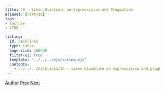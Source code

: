 ```yaml
---
title: 10 - Simon Blackburn on Expressivism and Pragmatism
aliases: [rorty10]
tags:  
- lecture
- STUB

listing:
  id: backlinks
  type: table
  page-size: 100000
  filter-ui: true
  template: "../../../ejs/custom.ejs"
  contents:
    - ../../../backlinks/10 - simon blackburn on expressivism and pragmatism.yml
---
```


[Author](/docs/phil/people/Robert Brandom.html) [Prev](/docs/phil/antirep2020/09 - Huw Price on Representationalism, Rorty, and Expressivism.html) [Next](/docs/phil/antirep2020/11 - Price on Sellars and McDowell, Blackburn on Brandom and McDowell.html)